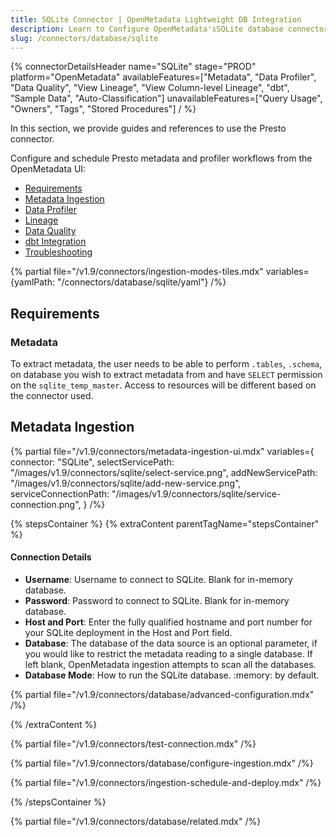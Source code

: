 ```yaml
---
title: SQLite Connector | OpenMetadata Lightweight DB Integration
description: Learn to Configure OpenMetadata'sSQLite database connector for seamless data cataloging. Step-by-step setup guide with examples and troubleshooting tips.
slug: /connectors/database/sqlite
---
```


{% connectorDetailsHeader
name="SQLite"
stage="PROD"
platform="OpenMetadata"
availableFeatures=["Metadata", "Data Profiler", "Data Quality", "View Lineage", "View Column-level Lineage", "dbt", "Sample Data", "Auto-Classification"]
unavailableFeatures=["Query Usage", "Owners", "Tags", "Stored Procedures"]
/ %}

In this section, we provide guides and references to use the Presto connector.

Configure and schedule Presto metadata and profiler workflows from the OpenMetadata UI:

- [Requirements](#requirements)
- [Metadata Ingestion](#metadata-ingestion)
- [Data Profiler](/how-to-guides/data-quality-observability/profiler/workflow)
- [Lineage](/how-to-guides/data-lineage/workflow)
- [Data Quality](/how-to-guides/data-quality-observability/quality)
- [dbt Integration](/connectors/ingestion/workflows/dbt)
- [Troubleshooting](/connectors/database/sqlite/troubleshooting)

{% partial file="/v1.9/connectors/ingestion-modes-tiles.mdx" variables={yamlPath: "/connectors/database/sqlite/yaml"} /%}

## Requirements

### Metadata

To extract metadata, the user needs to be able to perform `.tables`, `.schema`, on database you wish to extract metadata from and have `SELECT` permission on the `sqlite_temp_master`. Access to resources will be different based on the connector used.

## Metadata Ingestion

{% partial 
  file="/v1.9/connectors/metadata-ingestion-ui.mdx" 
  variables={
    connector: "SQLite", 
    selectServicePath: "/images/v1.9/connectors/sqlite/select-service.png",
    addNewServicePath: "/images/v1.9/connectors/sqlite/add-new-service.png",
    serviceConnectionPath: "/images/v1.9/connectors/sqlite/service-connection.png",
} 
/%}

{% stepsContainer %}
{% extraContent parentTagName="stepsContainer" %}

#### Connection Details

- **Username**: Username to connect to SQLite. Blank for in-memory database.
- **Password**: Password to connect to SQLite. Blank for in-memory database.
- **Host and Port**: Enter the fully qualified hostname and port number for your SQLite deployment in the Host and Port field.
- **Database**: The database of the data source is an optional parameter, if you would like to restrict the metadata reading to a single database. If left blank, OpenMetadata ingestion attempts to scan all the databases.
- **Database Mode**: How to run the SQLite database. :memory: by default.

{% partial file="/v1.9/connectors/database/advanced-configuration.mdx" /%}

{% /extraContent %}

{% partial file="/v1.9/connectors/test-connection.mdx" /%}

{% partial file="/v1.9/connectors/database/configure-ingestion.mdx" /%}

{% partial file="/v1.9/connectors/ingestion-schedule-and-deploy.mdx" /%}

{% /stepsContainer %}

{% partial file="/v1.9/connectors/database/related.mdx" /%}
